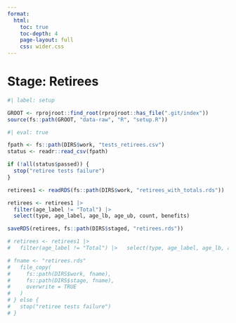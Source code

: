 ```yaml
---
format:
  html:
    toc: true
    toc-depth: 4
    page-layout: full
    css: wider.css
---    
```


# Stage: Retirees

```r
#| label: setup

GROOT <- rprojroot::find_root(rprojroot::has_file(".git/index"))
source(fs::path(GROOT, "data-raw", "R", "setup.R"))

```


```r
#| eval: true

fpath <- fs::path(DIRS$work, "tests_retirees.csv")
status <- readr::read_csv(fpath)

if (!all(status$passed)) {
  stop("retiree tests failure")
}

retirees1 <- readRDS(fs::path(DIRS$work, "retirees_with_totals.rds"))

retirees <- retirees1 |>
  filter(age_label != "Total") |>
  select(type, age_label, age_lb, age_ub, count, benefits)

saveRDS(retirees, fs::path(DIRS$staged, "retirees.rds"))

# retirees <- retirees1 |>
#   filter(age_label != "Total") |>   select(type, age_label, age_lb, age_ub, count, benefits)

# fname <- "retirees.rds"
#   file_copy(
#     fs::path(DIRS$work, fname),
#     fs::path(DIRS$stage, fname),
#     overwrite = TRUE
#   )
# } else {
#   stop("retiree tests failure")
# }

```
